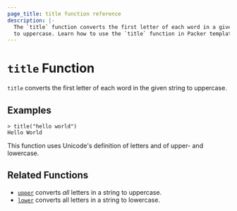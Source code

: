 ```yaml
---
page_title: title function reference
description: |-
  The `title` function converts the first letter of each word in a given string
  to uppercase. Learn how to use the `title` function in Packer templates.
---
```


# `title` Function

`title` converts the first letter of each word in the given string to uppercase.

## Examples

```shell-session
> title("hello world")
Hello World
```

This function uses Unicode's definition of letters and of upper- and lowercase.

## Related Functions

- [`upper`](/packer/docs/templates/hcl_templates/functions/string/upper) converts _all_ letters in a string to uppercase.
- [`lower`](/packer/docs/templates/hcl_templates/functions/string/lower) converts all letters in a string to lowercase.
